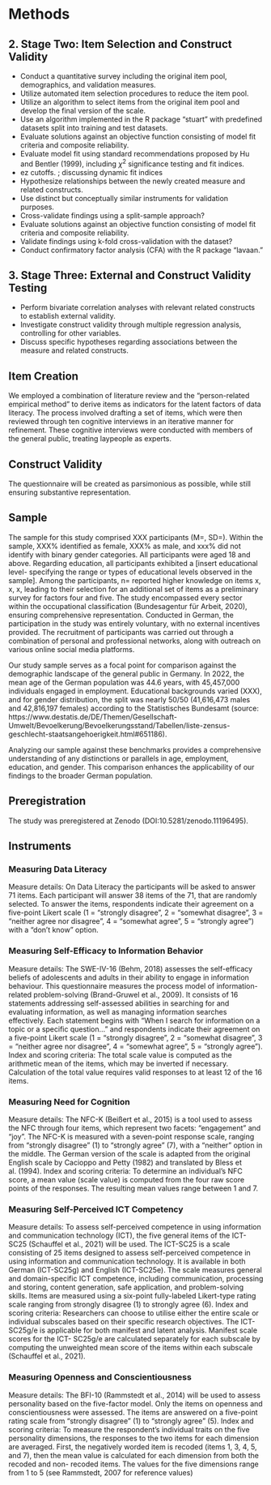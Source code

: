 # Methods

## 2. Stage Two: Item Selection and Construct Validity
   - Conduct a quantitative survey including the original item pool, demographics, and validation measures.
   - Utilize automated item selection procedures to reduce the item pool.
   - Utilize an algorithm to select items from the original item pool and develop the final version of the scale.
   - Use an algorithm implemented in the R package "stuart" with predefined datasets split into training and test datasets.
   - Evaluate solutions against an objective function consisting of model fit criteria and composite reliability.
   - Evaluate model fit using standard recommendations proposed by Hu and Bentler (1999), including $\chi^2$ significance testing   and fit indices.
   - ez cutoffs. ; discussing dynamic fit indices
   - Hypothesize relationships between the newly created measure and related constructs.
   - Use distinct but conceptually similar instruments for validation purposes.
   - Cross-validate findings using a split-sample approach?
   - Evaluate solutions against an objective function consisting of model fit criteria and composite reliability.
   - Validate findings using k-fold cross-validation with the dataset?
   - Conduct confirmatory factor analysis (CFA) with the R package "lavaan."

## 3. Stage Three: External and Construct Validity Testing 
   - Perform bivariate correlation analyses with relevant related constructs to establish external validity.
   - Investigate construct validity through multiple regression analysis, controlling for other variables.
   - Discuss specific hypotheses regarding associations between the measure and related constructs.

## Item Creation  
We employed a combination of literature review and the "person-related empirical method" to derive items as indicators for the latent factors of data literacy. The process involved drafting a set of items, which were then reviewed through ten cognitive interviews in an iterative manner for refinement. These cognitive interviews were conducted with members of the general public, treating laypeople as experts.

## Construct Validity
The questionnaire will be created as parsimonious as possible, while still ensuring substantive representation.

## Sample  
The sample for this study comprised XXX participants (M=, SD=). Within the sample, XXX% identified as female, XXX% as male, and xxx% did not identify with binary gender categories. All participants were aged 18 and above. Regarding education, all participants exhibited a [insert educational level- specifying the range or types of educational levels observed in the sample]. Among the participants, n= reported higher knowledge on items x, x, x, leading to their selection for an additional set of items as a preliminary survey for factors four and five.
The study encompassed every sector within the occupational classification (Bundesagentur für Arbeit, 2020), ensuring comprehensive representation. Conducted in German, the participation in the study was entirely voluntary, with no external incentives provided. The recruitment of participants was carried out through a combination of personal and professional networks, along with outreach on various online social media platforms.

Our study sample serves as a focal point for comparison against the demographic landscape of the general public in Germany. In 2022, the mean age of the German population was 44.6 years, with 45,457,000 individuals engaged in employment. Educational backgrounds varied (XXX), and for gender distribution, the split was nearly 50/50 (41,616,473 males and 42,816,197 females) according to the Statistisches Bundesamt (source: https://www.destatis.de/DE/Themen/Gesellschaft-Umwelt/Bevoelkerung/Bevoelkerungsstand/Tabellen/liste-zensus-geschlecht-staatsangehoerigkeit.html#651186).

Analyzing our sample against these benchmarks provides a comprehensive understanding of any distinctions or parallels in age, employment, education, and gender. This comparison enhances the applicability of our findings to the broader German population.

## Preregistration  
The study was preregistered at Zenodo (DOI:10.5281/zenodo.11196495).

## Instruments  
### Measuring Data Literacy
Measure details: On Data Literacy the participants will be asked to answer 71
items. Each participant will answer 38 items of the 71, that are randomly selected.
To answer the items, respondents indicate their agreement on a five-point Likert
scale (1 = "strongly disagree", 2 = "somewhat disagree", 3 = "neither agree nor
disagree", 4 = "somewhat agree", 5 = "strongly agree”) with a “don’t know”
option.

### Measuring Self-Efficacy to Information Behavior
Measure details: The SWE-IV-16 (Behm, 2018) assesses the self-efficacy beliefs
of adolescents and adults in their ability to engage in information behaviour. This
questionnaire measures the process model of information-related problem-solving
(Brand-Gruwel et al., 2009). It consists of 16 statements addressing self-assessed
abilities in searching for and evaluating information, as well as managing
information searches effectively. Each statement begins with "When I search for
information on a topic or a specific question..." and respondents indicate their
agreement on a five-point Likert scale (1 = "strongly disagree", 2 = "somewhat
disagree", 3 = "neither agree nor disagree", 4 = "somewhat agree", 5 = "strongly
agree”).
Index and scoring criteria: The total scale value is computed as the arithmetic
mean of the items, which may be inverted if necessary. Calculation of the total value
requires valid responses to at least 12 of the 16 items.

### Measuring Need for Cognition
Measure details: The NFC-K (Beißert et al., 2015) is a tool used to assess the
NFC through four items, which represent two facets: "engagement" and “joy". The
NFC-K is measured with a seven-point response scale, ranging from "strongly
disagree" (1) to "strongly agree" (7), with a "neither" option in the middle. The
German version of the scale is adapted from the original English scale by Cacioppo
and Petty (1982) and translated by Bless et al. (1994).
Index and scoring criteria: To determine an individual's NFC score, a mean value
(scale value) is computed from the four raw score points of the responses. The
resulting mean values range between 1 and 7.

### Measuring Self-Perceived ICT Competency
Measure details: To assess self-perceived competence in using information and
communication technology (ICT), the five general items of the ICT-SC25 (Schauffel
et al., 2021) will be used. The ICT-SC25 is a scale consisting of 25 items designed to
assess self-perceived competence in using information and communication
technology. It is available in both German (ICT-SC25g) and English (ICT-SC25e). The
scale measures general and domain-specific ICT competence, including
communication, processing and storing, content generation, safe application, and
problem-solving skills. Items are measured using a six-point fully-labeled Likert-type
rating scale ranging from strongly disagree (1) to strongly agree (6).
Index and scoring criteria: Researchers can choose to utilise either the entire scale
or individual subscales based on their specific research objectives. The ICT-SC25g/e
is applicable for both manifest and latent analysis. Manifest scale scores for the ICT-
SC25g/e are calculated separately for each subscale by computing the unweighted
mean score of the items within each subscale (Schauffel et al., 2021).

### Measuring Openness and Conscientiousness
Measure details: The BFI-10 (Rammstedt et al., 2014) will be used to assess
personality based on the five-factor model. Only the items on openness and
conscientiousness were assessed.
The items are answered on a five-point rating scale from "strongly disagree" (1) to
"strongly agree" (5).
Index and scoring criteria: To measure the respondent's individual traits on the five
personality dimensions, the responses to the two items for each dimension are
averaged. First, the negatively worded item is recoded (items 1, 3, 4, 5, and 7), then
the mean value is calculated for each dimension from both the recoded and non-
recoded items. The values for the five dimensions range from 1 to 5 (see
Rammstedt, 2007 for reference values)
